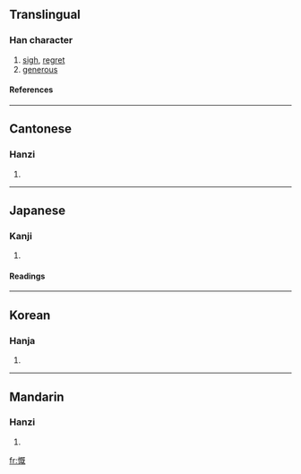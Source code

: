 ==Translingual==
===Han character===
{{Han char|rn=61|rad=心|as=09|sn=12|four=9101<sub>4</sub>|canj=心日戈山 (PAIU)}}
# [[sigh]], [[regret]]
# [[generous]]
====References====
{{Han ref|kx=0399.240|dkj=11122|dj=0739.110|hdz=42331.120|uh=6168|ud=24936|bh=B46E|bd=46190}}

----
==Cantonese==
===Hanzi===
{{yue-hanzi|jyut=|y=koi3}}
# {{defn|Cantonese}}

----
==Japanese==
===Kanji===
{{ja-kanji|grade=|rs=心09}}
# {{defn|Japanese}} 
====Readings====
{{ja-readings|on=[[がい]] (gai), [[かい]] (kai)|kun=[[なげく]] (nageku)}}

----
==Korean==
===Hanja===
{{ko-hanja|hangeul=개|eumhun=|rv=gae|mr=kae|y=kya}}
# {{defn|Korean}}

----
==Mandarin==
===Hanzi===
{{cmn-hanzi|pin=[[kǎi]] (kai3)|wg=k'ai<sup>3</sup>}}
# {{defn|Mandarin}}

[[fr:慨]]